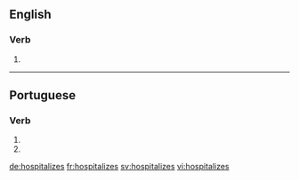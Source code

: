 ==English==

===Verb===
{{head|en}}

# {{en-third-person singular of|hospitalize}}

----

==Portuguese==

===Verb===
{{head|pt|verb form}}

# {{conjugation of|hospitalizar||2|s|present|subjunctive|lang=pt}}
# {{conjugation of|hospitalizar||2|s|negative|imperative|lang=pt}}

[[de:hospitalizes]]
[[fr:hospitalizes]]
[[sv:hospitalizes]]
[[vi:hospitalizes]]